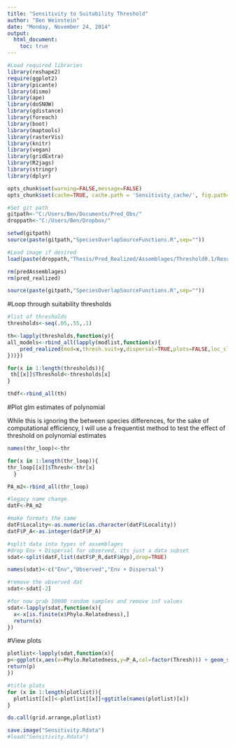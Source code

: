 ```yaml
---
title: "Sensitivity to Suitability Threshold"
author: "Ben Weinstein"
date: "Monday, November 24, 2014"
output:
  html_document:
    toc: true
---
```


```r
#Load required libraries
library(reshape2)
require(ggplot2)
library(picante)
library(dismo)
library(ape)
library(doSNOW)
library(gdistance)
library(foreach)
library(boot)
library(maptools)
library(rasterVis)
library(knitr)
library(vegan)
library(gridExtra)
library(R2jags)
library(stringr)
library(dplyr)

opts_chunk$set(warning=FALSE,message=FALSE)
opts_chunk$set(cache=TRUE, cache.path = 'Sensitivity_cache/', fig.path='figure/',fig.width=10,echo=TRUE)

#Set git path
gitpath<-"C:/Users/Ben/Documents/Pred_Obs/"
droppath<-"C:/Users/Ben/Dropbox/"

setwd(gitpath)
source(paste(gitpath,"SpeciesOverlapSourceFunctions.R",sep=""))

#Load image if desired
load(paste(droppath,"Thesis/Pred_Realized/Assemblages/Threshold0.1/Results/PredictedRealized.RData",sep=""))

rm(predAssemblages)
rm(pred_realized)

source(paste(gitpath,"SpeciesOverlapSourceFunctions.R",sep=""))

```

#Loop through suitability thresholds

```r
#list of thresholds
thresholds<-seq(.05,.55,.1)

th<-lapply(thresholds,function(y){
all_models<-rbind_all(lapply(modlist,function(x){
    pred_realized(mod=x,thresh.suit=y,dispersal=TRUE,plots=FALSE,loc_clean=loc_clean,fold=tempdir())
}))})

for(x in 1:length(thresholds)){
 th[[x]]$Threshold<-thresholds[x] 
}

thdf<-rbind_all(th)
```

#Plot glm estimates of polynomial

While this is ignoring the between species differences, for the sake of computational efficiency, I will use a frequentist method to test the effect of threshold on polynomial estimates

```r
names(thr_loop)<-thr

for(x in 1:length(thr_loop)){
thr_loop[[x]]$Thresh<-thr[x]
  }

PA_m2<-rbind_all(thr_loop)

#legacy name change.
datF<-PA_m2

#make formats the same
datF$Locality<-as.numeric(as.character(datF$Locality))
datF$P_A<-as.integer(datF$P_A)

#split data into types of assemblages
#drop Env + Dispersal for observed, its just a data subset
sdat<-split(datF,list(datF$P_R,datF$Hyp),drop=TRUE)

names(sdat)<-c("Env","Observed","Env + Dispersal")

#remove the observed dat
sdat<-sdat[-2]

#for now grab 10000 random samples and remove inf values
sdat<-lapply(sdat,function(x){
  x<-x[is.finite(x$Phylo.Relatedness),]
  return(x)
})
```

#View plots
```r
plotlist<-lapply(sdat,function(x){
p<-ggplot(x,aes(x=Phylo.Relatedness,y=P_A,col=factor(Thresh))) + geom_smooth(method="glm",family="binomial",formula=y~poly(x,2)) + theme_bw() + labs("x=Distance to closest related species in an assemblage",y="Probability of presence") + ggtitle("") + scale_color_brewer(palette="Reds") + labs(col="Habitat Suitability Threshold")
return(p)
})

#title plots
for (x in 1:length(plotlist)){
  plotlist[[x]]<-plotlist[[x]]+ggtitle(names(plotlist)[x])
}

do.call(grid.arrange,plotlist)
```

```r
save.image("Sensitivity.Rdata")
#load("Sensitivity.Rdata")
```
